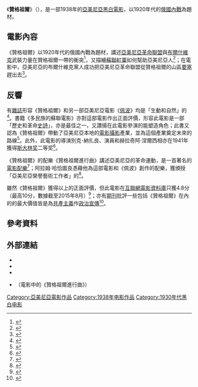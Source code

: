 {{Infobox Film
| 片名     = 《贊格祖爾》
| 圖像     = 贊格祖爾.jpg
| 圖像說明 = 《贊格祖爾》劇照
| 電影原名 = Զանգեզուր
| 導演     = {{link-en|哈莫·別克納扎良|Hamo Beknazarian}}<br />{{link-ru|雅科夫·杜科爾|Дукор, Яков Аронович}}
| 編劇     = {{link-en|阿克謝爾·巴昆茨|Axel Bakunts}}<br />哈莫·別克納扎良<br />雅科夫·杜科爾<br />弗拉基米爾·索洛維約夫
| 配樂     = [[阿拉姆·哈恰圖良|阿拉姆·哈恰圖良]]
| 攝影     = {{link-ru|阿姆巴爾楚姆·別克-納扎羅夫|Бек-Назаров, Амбарцум Иванович}}<br />伊萬·季爾達良
| 片長     = 89分鐘
| 產地     = {{flag|Armenian SSR}}
| 製片商   = 埃里溫製片廠
| 語言     = [[亞美尼亞語|亞美尼亞語]]<br />[[俄語|俄語]]
| 發行日期 = 1938年5月23日
}}
《'''贊格祖爾'''》（{{lang|hy|Զանգեզուր}}），是一部1938年的[[亞美尼亞|亞美尼亞]][[黑白電影|黑白電影]]，以1920年代的[[俄國內戰|俄國內戰]]為題材。

== 電影內容 ==
《贊格祖爾》以1920年代的俄國內戰為題材，講述[[亞美尼亞革命聯盟|亞美尼亞革命聯盟]]與[[布爾什維克|布爾什維克]]武裝力量在贊格祖爾一帶的衝突<ref name=Prize>{{cite book|author1=Peter Rollberg|title=Historical Dictionary of Russian and Soviet Cinema|work=Historical Dictionaries of Literature and the Arts|publisher=Scarecrow Press|year=2008|isbn=9780810862685}}</ref>，又描繪[[蘇聯紅軍|蘇聯紅軍]]如何幫助亞美尼亞人<ref>{{cite book|author1=J. Van Zant (譯)|author2=Sergei Eisenstein|author3=V. Fink|title=Soviet films, 1938-1939|publisher=State Publishing House for Cinema Literature|year=1939|edition=2}}</ref>；在電影中，亞美尼亞的布爾什維克黨人成功把亞美尼亞革命聯盟從贊格祖爾的山區[[要塞|要塞]]趕出去<ref>{{cite book|author1=Федор Раззаков|title=Как обуздать еврейство. Все тайны сталинского закулисья|publisher=Litres|year=2014|isbn=9785457275683}}</ref>。

== 反響 ==
有[[雜誌|雜誌]]形容《贊格祖爾》和另一部亞美尼亞電影《[[佩波|佩波]]》均是「生動和自然」的<ref>{{cite journal|title=Soviet Film|volume=188–199|publisher=Sovexportfilm|year=1973}}</ref>。書籍《多民族的蘇聯電影》亦對這部電影作出正面評價，形容此電影是一部「歷史和革命[[史詩|史詩]]」，亦是最佳{{link-en|亞美尼亞電影|Cinema of Armenia}}之一，又讚揚在此電影參演的{{link-en|赫拉奇阿·涅爾西相|Hrachia Nersisyan}}能塑造角色；此書又認為《贊格祖爾》帶動了亞美尼亞本地的[[電影攝影|電影攝影]]產業，並為這個產業奠定未來的路線<ref>{{cite book|author1=Л. Х Маматова|title=Многонациональное советское киноискусство|publisher=Знание|year=1982}}</ref>。此外，此電影的導演別克-納扎良、演員{{link-ru|阿韋特·阿韋季相|Аветисян, Авет Маркосович}}和赫拉奇阿·涅爾西相亦在1941年獲得[[斯大林奖|斯大林奖]]二等奖<ref>{{cite web |title=Зангезур |url=http://2011.russiancinema.ru/index.php?e_dept_id=2&e_movie_id=2258 |website=Энциклопедия отечественного кино |accessdate=2015-08-17 |archiveurl=https://web.archive.org/web/20160304235527/http://2011.russiancinema.ru/index.php?e_dept_id=2&e_movie_id=2258 |archivedate=2016-03-04 |deadurl=yes }}</ref>。

《贊格祖爾》的配樂《贊格祖爾進行曲》講述亞美尼亞的革命運動，是一首著名的[[電影配樂|電影配樂]]<ref>{{cite book|author1=Viktor Aronovich Yuzefovich|title=Aram Khachaturyan|work=Armenian Research Center collection|publisher=Sphinx Press|year=1985|isbn=9780823686582}}</ref>；阿拉姆·哈恰圖良憑藉他為這部電影和《佩波》創作的配樂，獲頒授「亞美尼亞榮譽藝術工作者」的{{link-en|榮譽頭銜|Title of honor}}<ref>{{cite web |title=МУЗЫКА ДЛЯ КИНО |url=http://www.khachaturian.am/rus/works/kino.htm |website=Виртуальный Музей великого армянского композитора Арама Хачатуряна |accessdate=2015-08-16 |archiveurl=https://archive.is/20150816152106/http://www.khachaturian.am/rus/works/kino.htm |archivedate=2015-08-16 |deadurl=no }}</ref>。

雖然《贊格祖爾》獲得以上的正面評價，但此電影在[[互聯網電影資料庫|互聯網電影資料庫]]只獲4.8分（最高10分，數據截至2015年8月）<ref>{{imdb title|0184073}}</ref>；亦有[[期刊|期刊]]批評一些包括《贊格祖爾》在內的{{link-en|蘇聯電影|Cinema of the Soviet Union}}的最大價值皆是為[[共產主義|共產主義]]作[[政治宣傳|政治宣傳]]<ref>{{cite journal|title=Caucasian review|issue=8–10|publisher=Institut für Erforschung der Geschichte und Kultur der UdSSR|year=1959}}</ref>。

== 參考資料 ==
{{reflist}}

== 外部連結 ==
* {{imdb title|0184073}}
* {{Rotten Tomatoes|zangezur}}
* {{Youtube|seertqbtR50|Зангезур / Զանգեզուր / Zangezur (1938) (ARM)}}
* {{Youtube|Pcw_Q9x6EPw|Арам Хачатурян - Зангезурский марш (1938)}}（電影中的《贊格祖爾進行曲》）

[[Category:亞美尼亞電影作品|Category:亞美尼亞電影作品]]
[[Category:1938年电影作品|Category:1938年电影作品]]
[[Category:1930年代黑白电影|Category:1930年代黑白电影]]